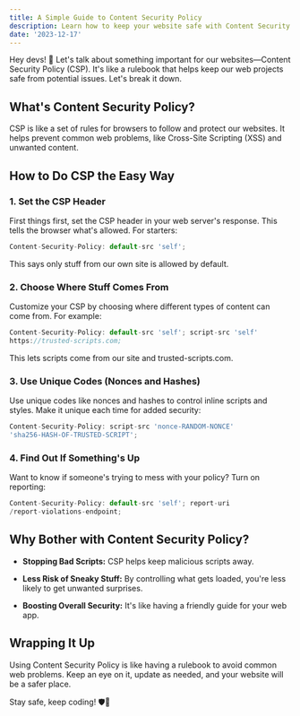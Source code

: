 ```yaml
---
title: A Simple Guide to Content Security Policy
description: Learn how to keep your website safe with Content Security Policy (CSP) in a nutshell.
date: '2023-12-17'
---
```


Hey devs! 👋 Let's talk about something important for our websites—Content Security Policy (CSP). It's like a rulebook that helps keep our web projects safe from potential issues. Let's break it down.

## What's Content Security Policy?

CSP is like a set of rules for browsers to follow and protect our websites. It helps prevent common web problems, like Cross-Site Scripting (XSS) and unwanted content.

## How to Do CSP the Easy Way

### 1. Set the CSP Header

First things first, set the CSP header in your web server's response. This tells the browser what's allowed. For starters:

```ts
Content-Security-Policy: default-src 'self';
```

This says only stuff from our own site is allowed by default.

### 2. Choose Where Stuff Comes From

Customize your CSP by choosing where different types of content can come from. For example:

```ts
Content-Security-Policy: default-src 'self'; script-src 'self'
https://trusted-scripts.com;
```

This lets scripts come from our site and trusted-scripts.com.

### 3. Use Unique Codes (Nonces and Hashes)

Use unique codes like nonces and hashes to control inline scripts and styles. Make it unique each time for added security:

```ts
Content-Security-Policy: script-src 'nonce-RANDOM-NONCE'
'sha256-HASH-OF-TRUSTED-SCRIPT';
```

### 4. Find Out If Something's Up

Want to know if someone's trying to mess with your policy? Turn on reporting:

```ts
Content-Security-Policy: default-src 'self'; report-uri
/report-violations-endpoint;
```

## Why Bother with Content Security Policy?

- **Stopping Bad Scripts:** CSP helps keep malicious scripts away.

- **Less Risk of Sneaky Stuff:** By controlling what gets loaded, you're less likely to get unwanted surprises.

- **Boosting Overall Security:** It's like having a friendly guide for your web app.

## Wrapping It Up

Using Content Security Policy is like having a rulebook to avoid common web problems. Keep an eye on it, update as needed, and your website will be a safer place.

Stay safe, keep coding! 🛡️🚀
